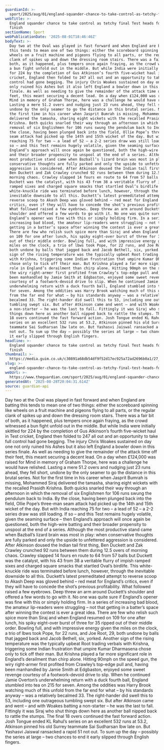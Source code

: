 ```yaml
---
guardianId: >-
  sport/2025/aug/01/england-squander-chance-to-take-control-as-tetchy-final-test-heads-for-close-finish
webTitle: >-
  England squander chance to take control as tetchy final Test heads for close
  finish
sectionName: Sport
webPublicationDate: '2025-08-01T18:46:46Z'
bodyText: >-
  Day two at the Oval was played in fast forward and when England are batting
  this tends to mean one of two things: either the scoreboard spinning like
  wheels on a fruit machine and pigeons flying to all parts, or the regular
  clank of spikes up and down the dressing room stairs. There was a fair bit of
  both, as it happened, plus tempers once again fraying, as the crowd witnessed
  a bun fight unfold out in the middle. But while India were initially skittled
  for 224 by the completion of Gus Atkinson’s fourth five-wicket haul in Test
  cricket, England then folded to 247 all out and an opportunity to take full
  control had gone begging. The injury Chris Woakes sustained on day one not
  only ruined his Ashes but it also left England a bowler down in this series
  finale. As well as needing to give the remainder of the attack time off their
  feet, this meant securing a decent lead. On a day when £124,000 was raised for
  Mind in memory of Graham Thorpe, here was a challenge he would have relished.
  Lasting a mere 51.2 overs and nudging just 23 runs ahead, they fell short,
  undone by the only seamer to go the distance in this brutal series. Not for
  the first time in his career when Jasprit Bumrah is missing, Mohammed Siraj
  delivered the tamasha, sharing eight wickets with the recalled Prasidh
  Krishna. Both quicks snarled their way through an afternoon in which the
  removal of six Englishmen for 106 runs swung the pendulum back to India. By
  the close, having been plunged back into the field, Ollie Pope’s three-man
  seam attack had picked up the 14th and 15th wicket of the day. But with India
  reaching 75 for two – a lead of 52 – a 2-2 series draw was still loading. If
  so – and this Test remains hugely volatile, given the seaming surface – then
  England’s approach will once again be questioned, both the high-wire batting
  and their broader propensity to unspool at the end of a series. Although the
  most productive stand came when Bazball’s lizard brain was most in play: when
  conservative thoughts are fully parked and only the upside to unfettered
  aggression is considered. After Atkinson doused the Indian tail first thing,
  Ben Duckett and Zak Crawley crunched 92 runs between them during 12.5 overs of
  morning chaos. Crawley slapped 14 fours en route to 64 from 57 balls but
  Duckett was the catalyst, with his 43 from 38 a veritable flurry of impish
  ramped sixes and charged square smacks that startled Oval’s birdlife. This
  white-knuckle ride was terminated before lunch, however, through the
  inevitable downside to all this. Duckett’s latest premeditated attempt to
  reverse scoop to Akash Deep was gloved behind – red meat for England’s
  critics, even if they will have to concede the shot’s previous profitability.
  What followed raised a few eyebrows. Deep threw an arm around Duckett’s
  shoulder and offered a few words to go with it. No one was quite sure if
  England’s opener was fine with this or simply holding firm. In a series of
  increasing bad blood, the amateur lip-readers were struggling – not that
  getting in a batter’s space after winning the contest is ever a great idea.
  There are few who relish such spice more than Siraj and when England resumed
  on 109 for one after lunch, his spiky eight-over burst of three for 35 ripped
  out of their middle order. Bowling full, and with impressive energy given the
  miles on the clock, a trio of lbws took Pope, for 22 runs, and Joe Root, 29,
  both undone by balls that jagged back and Jacob Bethell, six, yorked. Another
  sign of the rising temperature was the typically upbeat Root trading verbals
  with Krishna, triggering some Indian frustration that umpire Kumar Dharmasena
  chose only to tick off their man. But Krishna played a far more significant
  role in England’s derailment than chirp alone. Hitting 90mph on the speed gun,
  the wiry right-armer first profited from Crawley’s top-edge pull and, having
  been manhandled by Jamie Smith at Edgbaston, enjoyed some sweet revenge
  courtesy of a footwork-devoid drive to slip. When he continued Jamie Overton’s
  underwhelming return with a duck fourth ball, England stumbled into tea on 215
  for seven. Among the oddities was Harry Brook watching much of this unfold
  from the far end for what – by his standards anyway – was a relatively
  becalmed 33. The right-hander did swell this to 53, including one outrageous
  tumbling swept six. But after Atkinson came and went – and with Woakes batting
  a non-starter – he was the last to fall. Fittingly it was Siraj who shut
  things down here as another ball nipped back to rattle the stumps. The final
  18 overs continued the fast forward action. Josh Tongue ended KL Rahul’s
  series on an excellent 532 runs at 53.2, Atkinson pinned his old Surrey
  teammate Sai Sudharsan lbw late on. But Yashasvi Jaiswal ransacked a rapid 51
  not out. To sum up the day – possibly the series at large – two chances to end
  it early slipped through English fingers.
headline: >-
  England squander chance to take control as tetchy final Test heads for close
  finish
thumbnail: >-
  https://media.guim.co.uk/c30891a68db54df9f52d17ec925a72ad2696b0a1/27_0_1895_1515/500.jpg
slug: >-
  england-squander-chance-to-take-control-as-tetchy-final-test-heads-for-close-finish
webUrl: >-
  https://www.theguardian.com/sport/2025/aug/01/england-squander-chance-to-take-control-as-tetchy-final-test-heads-for-close-finish
generatedAt: '2025-08-28T20:04:31.614Z'
source: guardian-api
---
```

Day two at the Oval was played in fast forward and when England are batting this tends to mean one of two things: either the scoreboard spinning like wheels on a fruit machine and pigeons flying to all parts, or the regular clank of spikes up and down the dressing room stairs. There was a fair bit of both, as it happened, plus tempers once again fraying, as the crowd witnessed a bun fight unfold out in the middle. But while India were initially skittled for 224 by the completion of Gus Atkinson’s fourth five-wicket haul in Test cricket, England then folded to 247 all out and an opportunity to take full control had gone begging. The injury Chris Woakes sustained on day one not only ruined his Ashes but it also left England a bowler down in this series finale. As well as needing to give the remainder of the attack time off their feet, this meant securing a decent lead. On a day when £124,000 was raised for Mind in memory of Graham Thorpe, here was a challenge he would have relished. Lasting a mere 51.2 overs and nudging just 23 runs ahead, they fell short, undone by the only seamer to go the distance in this brutal series. Not for the first time in his career when Jasprit Bumrah is missing, Mohammed Siraj delivered the tamasha, sharing eight wickets with the recalled Prasidh Krishna. Both quicks snarled their way through an afternoon in which the removal of six Englishmen for 106 runs swung the pendulum back to India. By the close, having been plunged back into the field, Ollie Pope’s three-man seam attack had picked up the 14th and 15th wicket of the day. But with India reaching 75 for two – a lead of 52 – a 2-2 series draw was still loading. If so – and this Test remains hugely volatile, given the seaming surface – then England’s approach will once again be questioned, both the high-wire batting and their broader propensity to unspool at the end of a series. Although the most productive stand came when Bazball’s lizard brain was most in play: when conservative thoughts are fully parked and only the upside to unfettered aggression is considered. After Atkinson doused the Indian tail first thing, Ben Duckett and Zak Crawley crunched 92 runs between them during 12.5 overs of morning chaos. Crawley slapped 14 fours en route to 64 from 57 balls but Duckett was the catalyst, with his 43 from 38 a veritable flurry of impish ramped sixes and charged square smacks that startled Oval’s birdlife. This white-knuckle ride was terminated before lunch, however, through the inevitable downside to all this. Duckett’s latest premeditated attempt to reverse scoop to Akash Deep was gloved behind – red meat for England’s critics, even if they will have to concede the shot’s previous profitability. What followed raised a few eyebrows. Deep threw an arm around Duckett’s shoulder and offered a few words to go with it. No one was quite sure if England’s opener was fine with this or simply holding firm. In a series of increasing bad blood, the amateur lip-readers were struggling – not that getting in a batter’s space after winning the contest is ever a great idea. There are few who relish such spice more than Siraj and when England resumed on 109 for one after lunch, his spiky eight-over burst of three for 35 ripped out of their middle order. Bowling full, and with impressive energy given the miles on the clock, a trio of lbws took Pope, for 22 runs, and Joe Root, 29, both undone by balls that jagged back and Jacob Bethell, six, yorked. Another sign of the rising temperature was the typically upbeat Root trading verbals with Krishna, triggering some Indian frustration that umpire Kumar Dharmasena chose only to tick off their man. But Krishna played a far more significant role in England’s derailment than chirp alone. Hitting 90mph on the speed gun, the wiry right-armer first profited from Crawley’s top-edge pull and, having been manhandled by Jamie Smith at Edgbaston, enjoyed some sweet revenge courtesy of a footwork-devoid drive to slip. When he continued Jamie Overton’s underwhelming return with a duck fourth ball, England stumbled into tea on 215 for seven. Among the oddities was Harry Brook watching much of this unfold from the far end for what – by his standards anyway – was a relatively becalmed 33. The right-hander did swell this to 53, including one outrageous tumbling swept six. But after Atkinson came and went – and with Woakes batting a non-starter – he was the last to fall. Fittingly it was Siraj who shut things down here as another ball nipped back to rattle the stumps. The final 18 overs continued the fast forward action. Josh Tongue ended KL Rahul’s series on an excellent 532 runs at 53.2, Atkinson pinned his old Surrey teammate Sai Sudharsan lbw late on. But Yashasvi Jaiswal ransacked a rapid 51 not out. To sum up the day – possibly the series at large – two chances to end it early slipped through English fingers.
